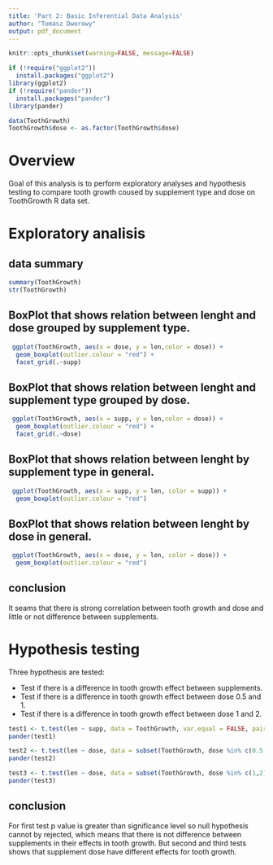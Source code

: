 ```yaml
---
title: 'Part 2: Basic Inferential Data Analysis'
author: "Tomasz Dworowy"
output: pdf_document
---
```


```r
knitr::opts_chunk$set(warning=FALSE, message=FALSE)
```

```r
if (!require("ggplot2"))
  install.packages("ggplot2")
library(ggplot2)
if (!require("pander"))
  install.packages("pander")
library(pander)
```

```r
data(ToothGrowth)
ToothGrowth$dose <- as.factor(ToothGrowth$dose)
```
# Overview
Goal of this analysis is to perform exploratory analyses and hypothesis testing to compare tooth growth coused by supplement type and dose on ToothGrowth R data set.

# Exploratory analisis

## data summary
```r
summary(ToothGrowth)
str(ToothGrowth)
```

## BoxPlot that shows relation between lenght and dose grouped by supplement type.
```r
 ggplot(ToothGrowth, aes(x = dose, y = len,color = dose)) + 
  geom_boxplot(outlier.colour = "red") +
  facet_grid(.~supp)
```

## BoxPlot that shows relation between lenght and supplement type grouped by dose.
```r
 ggplot(ToothGrowth, aes(x = supp, y = len,color = dose)) + 
  geom_boxplot(outlier.colour = "red") +
  facet_grid(.~dose)
```

## BoxPlot that shows relation between lenght by supplement type in general.
```r
 ggplot(ToothGrowth, aes(x = supp, y = len, color = supp)) + 
  geom_boxplot(outlier.colour = "red")
```

## BoxPlot that shows relation between lenght by dose in general.
```r
 ggplot(ToothGrowth, aes(x = dose, y = len, color = dose)) + 
  geom_boxplot(outlier.colour = "red")
```

## conclusion 
It seams that there is strong correlation between tooth growth and dose and little or not difference between supplements. 

# Hypothesis testing 

Three hypothesis are tested:

* Test if there is a difference in tooth growth effect between supplements.
* Test if there is a difference in tooth growth effect between dose 0.5 and 1. 
* Test if there is a difference in tooth growth effect between dose 1 and 2.

```r
test1 <- t.test(len ~ supp, data = ToothGrowth, var.equal = FALSE, paired=FALSE ,conf.level = .95)
pander(test1)

test2 <- t.test(len ~ dose, data = subset(ToothGrowth, dose %in% c(0.5,1)), var.equal = FALSE, paired=FALSE ,conf.level = .95)
pander(test2)

test3 <- t.test(len ~ dose, data = subset(ToothGrowth, dose %in% c(1,2)), var.equal = FALSE, paired=FALSE ,conf.level = .95)
pander(test3)
```

## conclusion 
For first test p value is greater than significance level so null hypothesis cannot by rejected, which means that there is not difference between supplements in their effects in tooth growth. But second and third tests shows that supplement dose have different effects for tooth growth.  
